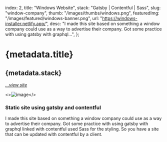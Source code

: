   index: 2,
  title: "Windows Website",
  stack: "Gatsby | Contentful | Sass",
  slug: "window-company",
  thumb: "/images/thumbs/windows.png",
  featuredImg: "/images/featured/windows-banner.png",
  url: "https://windows-installer.netlify.app/",
  desc: "I made this site based on something a window company could use as a way to advertise their company. Got some practice with using gatsby with graphql...",
};

# {metadata.title}

## {metadata.stack}

[_...view site_](https://windows-installer.netlify.app)<BackBtn/>

<>![image](/images/featured/windows-banner.png)</>

### Static site using gatsby and contentful

I made this site based on something a window company could use as a way to advertise their company. Got some practice with using gatsby with graphql linked with contentful used Sass for the styling. So you have a site that can be updated with contentful by a client.
